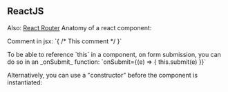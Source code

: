 == ReactJS ==
Also: [[React Router]]
Anatomy of a react component:

{{{class="javascript"
import React from 'react';
// Alternative:
// import React, { Component } from 'react';
// class FirstComponent extends Component {

class FirstComponent extends Component {
  render() {
    return (
      <p>Hello</p>
    )
  }
}
// 'return' can only return one element! If you need more than one, wrap the elements in a div
export default FirstComponent;
}}}

Comment in jsx: `{ /* This comment */ }`


To be able to reference `this` in a component, on form submission, you can do so in an _onSubmit_ function: `onSubmit={(e) => { this.submit(e) }}`

Alternatively, you can use a "constructor" before the component is instantiated:
{{{class="javascript"
class FirstCompnent extends React.Component {
  constructor() {
    super();
    this.submit = this.submit.bind(this);
}}}
